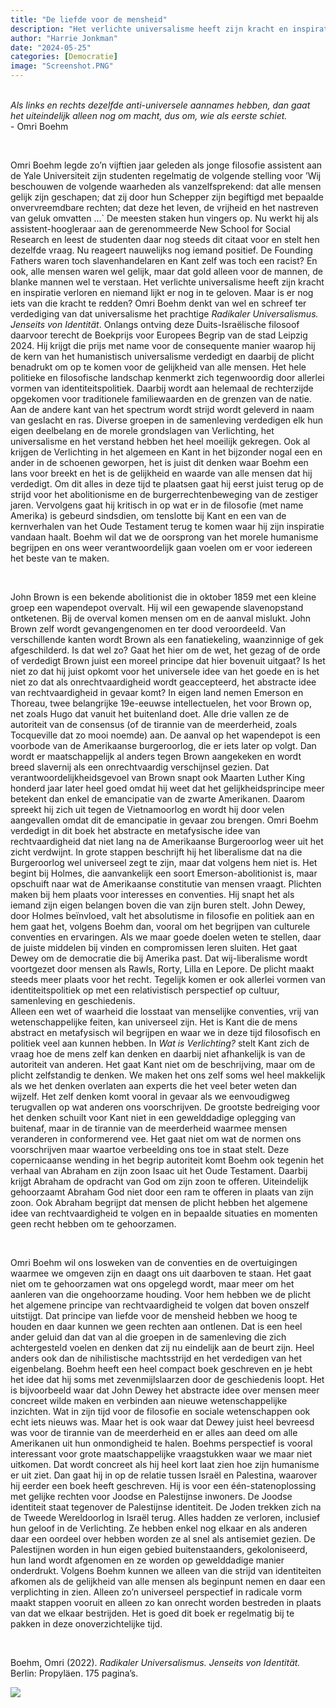 ```yaml
---
title: "De liefde voor de mensheid"
description: "Het verlichte universalisme heeft zijn kracht en inspiratie verloren en niemand lijkt er nog in te geloven. Maar is er nog iets van die kracht te redden? Omri Boehm denkt van wel en schreef ter verdediging van dat universalisme het prachtige *Radikaler Universalismus. Jenseits von Identität*."
author: "Harrie Jonkman"
date: "2024-05-25"
categories: [Democratie]
image: "Screenshot.PNG"
---
```


<br> *Als links en rechts dezelfde anti-universele aannames hebben, dan gaat het uiteindelijk alleen nog om macht, dus om, wie als eerste schiet.*\
- Omri Boehm

<br>

Omri Boehm legde zo’n vijftien jaar geleden als jonge filosofie assistent aan de Yale Universiteit zijn studenten regelmatig de volgende stelling voor ‘Wij beschouwen de volgende waarheden als vanzelfsprekend: dat alle mensen gelijk zijn geschapen; dat zij door hun Schepper zijn begiftigd met bepaalde onvervreemdbare rechten; dat deze het leven, de vrijheid en het nastreven van geluk omvatten ...` De meesten staken hun vingers op. Nu werkt hij als assistent-hoogleraar aan de gerenommeerde New School for Social Research en leest de studenten daar nog steeds dit citaat voor en stelt hen dezelfde vraag. Nu reageert nauwelijks nog iemand positief. De Founding Fathers waren toch slavenhandelaren en Kant zelf was toch een racist? En ook, alle mensen waren wel gelijk, maar dat gold alleen voor de mannen, de blanke mannen wel te verstaan. Het verlichte universalisme heeft zijn kracht en inspiratie verloren en niemand lijkt er nog in te geloven. Maar is er nog iets van die kracht te redden? Omri Boehm denkt van wel en schreef ter verdediging van dat universalisme het prachtige *Radikaler Universalismus. Jenseits von Identität*. Onlangs ontving deze Duits-Israëlische filosoof daarvoor terecht de Boekprijs voor Europees Begrip van de stad Leipzig 2024. Hij krijgt die prijs met name voor de consequente manier waarop hij de kern van het humanistisch universalisme verdedigt en daarbij de plicht benadrukt om op te komen voor de gelijkheid van alle mensen. 
  Het hele politieke en filosofische landschap kenmerkt zich tegenwoordig door allerlei vormen van identiteitspolitiek. Daarbij wordt aan helemaal de rechterzijde opgekomen voor traditionele familiewaarden en de grenzen van de natie. Aan de andere kant van het spectrum wordt strijd wordt geleverd in naam van geslacht en ras. Diverse groepen in de samenleving verdedigen elk hun eigen deelbelang en de morele grondslagen van Verlichting, het universalisme en het verstand hebben het heel moeilijk gekregen. Ook al krijgen de Verlichting in het algemeen en Kant in het bijzonder nogal een en ander in de schoenen geworpen, het is juist dit denken waar Boehm een lans voor breekt en het is de gelijkheid en waarde van alle mensen dat hij verdedigt. Om dit alles in deze tijd te plaatsen gaat hij eerst juist terug op de strijd voor het abolitionisme en de burgerrechtenbeweging van de zestiger jaren. Vervolgens gaat hij kritisch in op wat er in de filosofie (met name Amerika) is gebeurd sindsdien, om tenslotte bij Kant en een van de kernverhalen van het Oude Testament terug te komen waar hij zijn inspiratie vandaan haalt. Boehm wil dat we de oorsprong van het morele humanisme begrijpen en ons weer verantwoordelijk gaan voelen om er voor iedereen het beste van te maken. 

<br>

John Brown is een bekende abolitionist die in oktober 1859 met een kleine groep een wapendepot overvalt. Hij wil een gewapende slavenopstand ontketenen. Bij de overval komen mensen om en de aanval mislukt. John Brown zelf wordt gevangengenomen en ter dood veroordeeld. Van verschillende kanten wordt Brown als een fanatiekeling, waanzinnige of gek afgeschilderd. Is dat wel zo? Gaat het hier om de wet, het gezag of de orde of verdedigt Brown juist een moreel principe dat hier bovenuit uitgaat? Is het niet zo dat hij juist opkomt voor het universele idee van het goede en is het niet zo dat als onrechtvaardigheid wordt geaccepteerd, het abstracte idee van rechtvaardigheid in gevaar komt? In eigen land nemen Emerson en Thoreau, twee belangrijke 19e-eeuwse intellectuelen, het voor Brown op, net zoals Hugo dat vanuit het buitenland doet. Alle drie vallen ze de autoriteit van de consensus (of de tirannie van de meerderheid, zoals Tocqueville dat zo mooi noemde) aan. De aanval op het wapendepot is een voorbode van de Amerikaanse burgeroorlog, die er iets later op volgt. Dan wordt er maatschappelijk al anders tegen Brown aangekeken en wordt breed slavernij als een onrechtvaardig verschijnsel gezien. Dat verantwoordelijkheidsgevoel van Brown snapt ook Maarten Luther King honderd jaar later heel goed omdat hij weet dat het gelijkheidsprincipe meer betekent dan enkel de emancipatie van de zwarte Amerikanen. Daarom spreekt hij zich uit tegen de Vietnamoorlog en wordt hij door velen aangevallen omdat dit de emancipatie in gevaar zou brengen. 
  Omri Boehm verdedigt in dit boek het abstracte en metafysische idee van rechtvaardigheid dat niet lang na de Amerikaanse Burgeroorlog weer uit het zicht verdwijnt. In grote stappen beschrijft hij het liberalisme dat na die Burgeroorlog wel universeel zegt te zijn, maar dat volgens hem niet is. Het begint bij Holmes, die aanvankelijk een soort Emerson-abolitionist is, maar opschuift naar wat de Amerikaanse constitutie van mensen vraagt. Plichten maken bij hem plaats voor interesses en conventies. Hij snapt het als iemand zijn eigen belangen boven die van zijn buren stelt. John Dewey, door Holmes beïnvloed, valt het absolutisme in filosofie en politiek aan en hem gaat het, volgens Boehm dan, vooral om het begrijpen van culturele conventies en ervaringen. Als we maar goede doelen weten te stellen, daar de juiste middelen bij vinden en compromissen leren sluiten. Het gaat Dewey om de democratie die bij Amerika past. Dat wij-liberalisme wordt voortgezet door mensen als Rawls, Rorty, Lilla en Lepore. De plicht maakt steeds meer plaats voor het recht. Tegelijk komen er ook allerlei vormen van identiteitspolitiek op met een relativistisch perspectief op cultuur, samenleving en geschiedenis.  
  Alleen een wet of waarheid die losstaat van menselijke conventies, vrij van wetenschappelijke feiten, kan universeel zijn. Het is Kant die de mens abstract en metafysisch wil begrijpen en waar we in deze tijd filosofisch en politiek veel aan kunnen hebben. In *Wat is Verlichting?* stelt Kant zich de vraag hoe de mens zelf kan denken en daarbij niet afhankelijk is van de autoriteit van anderen. Het gaat Kant niet om de beschrijving, maar om de plicht zelfstandig te denken. We maken het ons zelf soms wel heel makkelijk als we het denken overlaten aan experts die het veel beter weten dan wijzelf. Het zelf denken komt vooral in gevaar als we eenvoudigweg terugvallen op wat anderen ons voorschrijven. De grootste bedreiging voor het denken schuilt voor Kant niet in een gewelddadige oplegging van buitenaf, maar in de tirannie van de meerderheid waarmee mensen veranderen in conformerend vee. Het gaat niet om wat de normen ons voorschrijven maar waartoe verbeelding ons toe in staat stelt. Deze copernicaanse wending in het begrip autoriteit komt Boehm ook tegenin het verhaal van Abraham en zijn zoon Isaac uit het Oude Testament. Daarbij krijgt Abraham de opdracht van God om zijn zoon te offeren. Uiteindelijk gehoorzaamt Abraham God niet door een ram te offeren in plaats van zijn zoon. Ook Abraham begrijpt dat mensen de plicht hebben het algemene idee van rechtvaardigheid te volgen en in bepaalde situaties en momenten geen recht hebben om te gehoorzamen.

<br>

Omri Boehm wil ons losweken van de conventies en de overtuigingen waarmee we omgeven zijn en daagt ons uit daarboven te staan. Het gaat niet om te gehoorzamen wat ons opgelegd wordt, maar meer om het aanleren van die ongehoorzame houding. Voor hem hebben we de plicht het algemene principe van rechtvaardigheid te volgen dat boven onszelf uitstijgt. Dat principe van liefde voor de mensheid hebben we hoog te houden en daar kunnen we geen rechten aan ontlenen. Dat is een heel ander geluid dan dat van al die groepen in de samenleving die zich achtergesteld voelen en denken dat zij nu eindelijk aan de beurt zijn. Heel anders ook dan de nihilistische machtsstrijd en het verdedigen van het eigenbelang. Boehm heeft een heel compact boek geschreven en je hebt het idee dat hij soms met zevenmijlslaarzen door de geschiedenis loopt. Het is bijvoorbeeld waar dat John Dewey het abstracte idee over mensen meer concreet wilde maken en verbinden aan nieuwe wetenschappelijke inzichten. Wat in zijn tijd voor de filosofie en sociale wetenschappen ook echt iets nieuws was. Maar het is ook waar dat Dewey juist heel bevreesd was voor de tirannie van de meerderheid en er alles aan deed om alle Amerikanen uit hun onmondigheid te halen. 
  Boehms perspectief is vooral interessant voor grote maatschappelijke vraagstukken waar we maar niet uitkomen. Dat wordt concreet als hij heel kort laat zien hoe zijn humanisme er uit ziet. Dan gaat hij in op de relatie tussen Israël en Palestina, waarover hij eerder een boek heeft geschreven. Hij is voor een één-statenoplossing met gelijke rechten voor Joodse en Palestijnse inwoners. De Joodse identiteit staat tegenover de Palestijnse identiteit. De Joden trekken zich na de Tweede Wereldoorlog in Israël terug. Alles hadden ze verloren, inclusief hun geloof in de Verlichting. Ze hebben enkel nog elkaar en als anderen daar een oordeel over hebben worden ze al snel als antisemiet gezien. De Palestijnen worden in hun eigen gebied buitenstaanders, gekoloniseerd, hun land wordt afgenomen en ze worden op gewelddadige manier onderdrukt. Volgens Boehm kunnen we alleen van die strijd van identiteiten afkomen als de gelijkheid van alle mensen als beginpunt nemen en daar een verplichting in zien. Alleen zo’n universeel perspectief in radicale vorm maakt stappen vooruit en alleen zo kan onrecht worden bestreden in plaats van dat we elkaar bestrijden. Het is goed dit boek er regelmatig bij te pakken in deze onoverzichtelijke tijd.

<br>

Boehm, Omri (2022). *Radikaler Universalismus. Jenseits von Identität.* Berlin: Propyläen. 175 pagina’s.

![ ](Screenshot.png)
